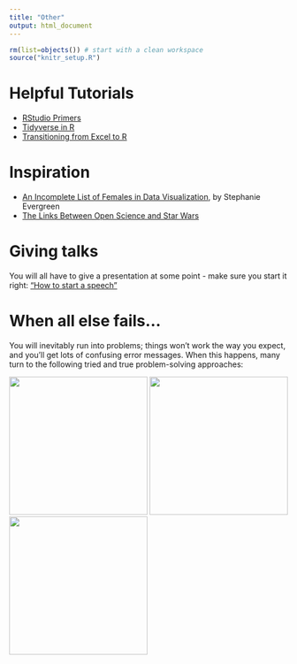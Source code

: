 ```yaml
---
title: "Other"
output: html_document
---
```


```r
rm(list=objects()) # start with a clean workspace
source("knitr_setup.R")
```

# Helpful Tutorials

- [RStudio Primers](https://rstudio.cloud/learn/primers)
- [Tidyverse in R](https://www.datacamp.com/community/tutorials/tidyverse-tutorial-r)
- [Transitioning from Excel to R](https://trendct.org/2015/06/12/r-for-beginners-how-to-transition-from-excel-to-r/)

# Inspiration

- [An Incomplete List of Females in Data Visualization](https://stephanieevergreen.com/females-in-dataviz/), by Stephanie Evergreen
- [The Links Between Open Science and Star Wars](https://medium.com/read-write-participate/open-science-and-star-wars-2577b8081e8f)

# Giving talks

You will all have to give a presentation at some point - make sure you start it right: ["How to start a speech"](https://www.youtube.com/watch?v=w82a1FT5o88)

# When all else fails...

You will inevitably run into problems; things won't work the way you expect, and you'll get lots of confusing error messages. When this happens, many turn to the following tried and true problem-solving approaches:

![](images/oreilly_googling.jpg){ width=250 }
![](images/oreilly_trying_stuff.jpeg){ width=250 }
![](images/oreilly_changing_stuff.jpg){ width=250 }
